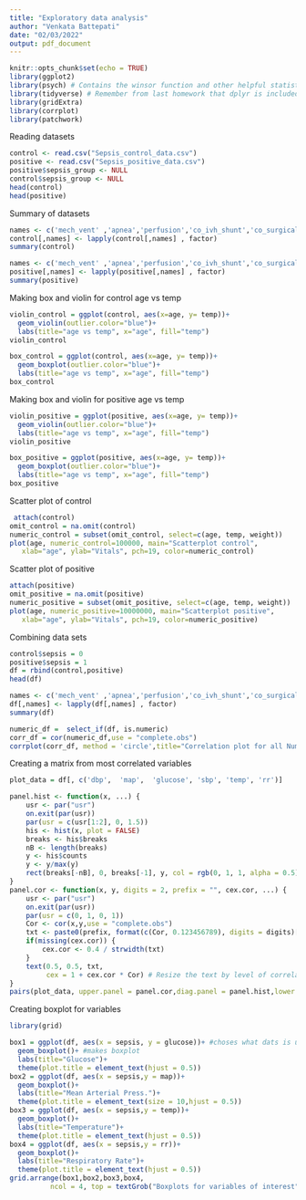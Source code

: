 ```yaml
---
title: "Exploratory data analysis"
author: "Venkata Battepati"
date: "02/03/2022"
output: pdf_document
---
```


```r
knitr::opts_chunk$set(echo = TRUE)
library(ggplot2)
library(psych) # Contains the winsor function and other helpful statistical tools
library(tidyverse) # Remember from last homework that dplyr is included in tidyverse
library(gridExtra)
library(corrplot)
library(patchwork)
```


Reading datasets
```r
control <- read.csv("Sepsis_control_data.csv")
positive <- read.csv("Sepsis_positive_data.csv")
positive$sepsis_group <- NULL
control$sepsis_group <- NULL
head(control)
head(positive)
```
Summary of datasets
```r
names <- c('mech_vent' ,'apnea','perfusion','co_ivh_shunt','co_surgical','co_congenital','co_chronic_lung','co_nec','ecmo','uac','cvl','lethargy','temp_threshold','fio2_threshold')
control[,names] <- lapply(control[,names] , factor)
summary(control)
```
```r
names <- c('mech_vent' ,'apnea','perfusion','co_ivh_shunt','co_surgical','co_congenital','co_chronic_lung','co_nec','ecmo','uac','cvl','lethargy','temp_threshold','fio2_threshold')
positive[,names] <- lapply(positive[,names] , factor)
summary(positive)
```

Making box and violin for control age vs temp


```r
violin_control = ggplot(control, aes(x=age, y= temp))+
  geom_violin(outlier.color="blue")+
  labs(title="age vs temp", x="age", fill="temp")
violin_control
```

```r
box_control = ggplot(control, aes(x=age, y= temp))+
  geom_boxplot(outlier.color="blue")+
  labs(title="age vs temp", x="age", fill="temp")
box_control
```

Making box and violin for positive age vs temp

```r
violin_positive = ggplot(positive, aes(x=age, y= temp))+
  geom_violin(outlier.color="blue")+
  labs(title="age vs temp", x="age", fill="temp")
violin_positive
```

```r
box_positive = ggplot(positive, aes(x=age, y= temp))+
  geom_boxplot(outlier.color="blue")+
  labs(title="age vs temp", x="age", fill="temp")
box_positive
```

Scatter plot of control

```r
 attach(control)
omit_control = na.omit(control)
numeric_control = subset(omit_control, select=c(age, temp, weight))
plot(age, numeric_control=100000, main="Scatterplot control",
   xlab="age", ylab="Vitals", pch=19, color=numeric_control)
```

Scatter plot of positive

```r
attach(positive)
omit_positive = na.omit(positive)
numeric_positive = subset(omit_positive, select=c(age, temp, weight))
plot(age, numeric_positive=10000000, main="Scatterplot positive",
   xlab="age", ylab="Vitals", pch=19, color=numeric_positive)
```

Combining data sets
```r
control$sepsis = 0
positive$sepsis = 1
df = rbind(control,positive)
head(df)
```

```r
names <- c('mech_vent' ,'apnea','perfusion','co_ivh_shunt','co_surgical','co_congenital','co_chronic_lung','co_nec','ecmo','uac','cvl','lethargy','temp_threshold','fio2_threshold','sepsis')
df[,names] <- lapply(df[,names] , factor)
summary(df)
```

```r
numeric_df =  select_if(df, is.numeric)
corr_df = cor(numeric_df,use = "complete.obs")
corrplot(corr_df, method = 'circle',title="Correlation plot for all Numeric Variables",,mar=c(1,0,1,0))
```
Creating a matrix from most correlated variables
```r
plot_data = df[, c('dbp',  'map',  'glucose', 'sbp', 'temp', 'rr')]
```


```r
panel.hist <- function(x, ...) {
    usr <- par("usr")
    on.exit(par(usr))
    par(usr = c(usr[1:2], 0, 1.5))
    his <- hist(x, plot = FALSE)
    breaks <- his$breaks
    nB <- length(breaks)
    y <- his$counts
    y <- y/max(y)
    rect(breaks[-nB], 0, breaks[-1], y, col = rgb(0, 1, 1, alpha = 0.5), ...)
}
panel.cor <- function(x, y, digits = 2, prefix = "", cex.cor, ...) {
    usr <- par("usr")
    on.exit(par(usr))
    par(usr = c(0, 1, 0, 1))
    Cor <- cor(x,y,use = "complete.obs")
    txt <- paste0(prefix, format(c(Cor, 0.123456789), digits = digits)[1])
    if(missing(cex.cor)) {
        cex.cor <- 0.4 / strwidth(txt)
    }
    text(0.5, 0.5, txt,
         cex = 1 + cex.cor * Cor) # Resize the text by level of correlation
}
pairs(plot_data, upper.panel = panel.cor,diag.panel = panel.hist,lower.panel = panel.smooth,main = "Scatter plots, histograms, and corr coeff for variables of interest")
```
Creating boxplot for variables
```r
library(grid)
```

```r
box1 = ggplot(df, aes(x = sepsis, y = glucose))+ #choses what dats is used for boxplot
  geom_boxplot()+ #makes boxplot 
  labs(title="Glucose")+
  theme(plot.title = element_text(hjust = 0.5))
box2 = ggplot(df, aes(x = sepsis,y = map))+
  geom_boxplot()+
  labs(title="Mean Arterial Press.")+
  theme(plot.title = element_text(size = 10,hjust = 0.5))
box3 = ggplot(df, aes(x = sepsis,y = temp))+
  geom_boxplot()+
  labs(title="Temperature")+
  theme(plot.title = element_text(hjust = 0.5))
box4 = ggplot(df, aes(x = sepsis,y = rr))+
  geom_boxplot()+
  labs(title="Respiratory Rate")+
  theme(plot.title = element_text(hjust = 0.5))
grid.arrange(box1,box2,box3,box4,
          ncol = 4, top = textGrob("Boxplots for variables of interest")) #creates 1x3 plots
```

